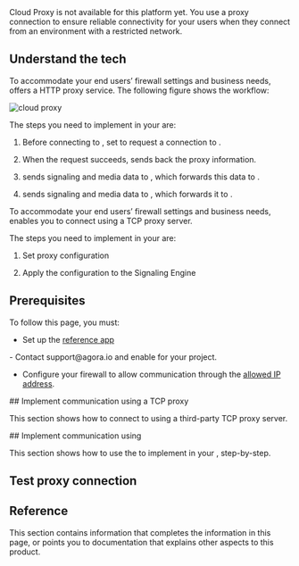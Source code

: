 

<PlatformWrapper notAllowed="web">
Cloud Proxy is not available for this platform yet.
</PlatformWrapper>

<PlatformWrapper platform = 'web'>
You use a proxy connection to ensure reliable connectivity for your users when they connect from an environment with a restricted network.

## Understand the tech

<PlatformWrapper platform="web">
To accommodate your end users’ firewall settings and business needs, <Vg k="CP"/> offers a HTTP proxy service. The following figure shows the <Vg k="CP"/> workflow:

![cloud proxy](/images/signaling/cloud-proxy.svg)

The steps you need to implement in your <Vpl k="CLIENT" /> are:

1.  Before connecting to <Vg k="AGORA_BACKEND" />, set <Vpd k="SDK" /> to request a connection to <Vg k="CP"/>.

2.  When the request succeeds, <Vg k="CP"/> sends back the proxy information.

3.  <Vpd k="SDK" /> sends signaling and media data to <Vg k="CP"/>, which forwards this data to <Vg k="AGORA_BACKEND" />.

4.  <Vg k="AGORA_BACKEND" /> sends signaling and media data to <Vg k="CP"/>, which forwards it to <Vpd k="SDK" />.

</PlatformWrapper>
<PlatformWrapper notAllowed="web">
To accommodate your end users’ firewall settings and business needs, <Vpd k="SDK" /> enables you to connect using a TCP proxy server.

The steps you need to implement in your <Vpl k="CLIENT" /> are:

1. Set proxy configuration

2. Apply the configuration to the Signaling Engine

</PlatformWrapper>

## Prerequisites

To follow this page, you must:

- Set up the [<Vg k="MESS_SDK"/> reference app](/en/signaling/get-started/sdk-quickstart#project-setup)

<PlatformWrapper platform="web">
- Contact support@agora.io and enable <Vg k="CP"/> for your project.

- Configure your firewall to allow communication through the <Vg k="CP"/> [allowed IP address](../reference/cloud-proxy-allowed-ips).
</PlatformWrapper>
    
<PlatformWrapper notAllowed="web">
## Implement communication using a TCP proxy

This section shows how to connect to <Vg k="SIG" /> using a third-party TCP proxy server.

</PlatformWrapper>

<PlatformWrapper platform="web">
## Implement communication using <Vg k="CP"/>

This section shows how to use the <Vpd k="SDK" /> to implement <Vg k="CP"/> in your <Vpl k="CLIENT" />, step-by-step.
</PlatformWrapper>

<ProjectImplement/>

## Test proxy connection

<ProjectTest/>

## Reference

This section contains information that completes the information in this page, or points you to documentation that explains other aspects to this
product.

<Reference/>
</PlatformWrapper>